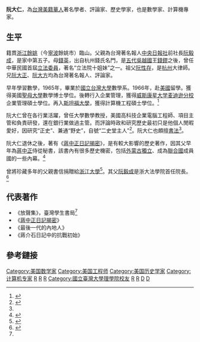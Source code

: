 {{NoteTA
| G1=美國州份
| G2=教育與研究
}}
'''阮大仁'''，為[[台灣|台灣]][[美籍華人|美籍華人]]著名學者、評論家、歷史學家，也是數學家、計算機專家。

==生平==
籍貫[[浙江|浙江]][[餘姚|餘姚]]（今[[寧波|寧波]]餘姚市）臨山。父親為台灣著名報人[[中央日報|中央日報社]]前社長[[阮毅成|阮毅成]]，是家中第五子。母[[錢英|錢英]]，出自杭州錢氏名門，是[[五代|五代]][[吳越國|吳越國]]王[[錢鏐|錢鏐]]之後，曾任中華民國首屆[[立法委員|立法委員]]，著名“立法院十姐妹”之一。祖父[[阮性存|阮性存]]，是[[杭州|杭州]]大律師。兄[[阮大正|阮大正]]、[[阮大方|阮大方]]均為台灣著名報人、評論家。

早年學習數學，1965年，畢業於[[國立台灣大學|國立台灣大學]]數學系。1966年，赴[[美國|美國]]留學。獲得美國[[聖母大學|聖母大學]]數學博士學位。後轉行入企業管理，獲得[[威斯康星大学麦迪逊分校|威斯康星大学麦迪逊分校]]企業管理碩士學位。再入[[斯坦福大學|斯坦福大學]]，獲得計算機工程碩士學位。<ref name="和訊讀書阮大仁">{{cite web |url=http://data.book.hexun.com.tw/author-6230.shtml |title=阮大仁簡介 |publisher=[[和訊|和訊]]讀書名人 |author= |date= |accessdate=2013年9月8日 |language=zh-hant |archive-url=https://web.archive.org/web/20150427194700/http://data.book.hexun.com.tw/author-6230.shtml |archive-date=2015年4月27日 |dead-url=yes }}</ref>

阮大仁曾在各行業活躍，曾任大學數學教授，美國高科技企業電腦工程師、項目主管和負責研發，還在銀行業做過主管。而評論時政和研究歷史最初只是他個人閒暇愛好，因研究“正史”、兼通“野史”，自號“二史堂主人”<ref name="華夏經緯阮大仁">{{cite web |url=http://www.huaxia.com/zhwh/whrw/rd/2013/02/3227269.html |title=阮大仁解读“二王”行书何以今不如古 |publisher=[[華夏經緯|華夏經緯]] |author= |date=2013-02-28 |accessdate=2013年9月8日 |language=zh-hans |archive-date=2016-10-24 |archive-url=https://web.archive.org/web/20161024094650/http://www.huaxia.com/zhwh/whrw/rd/2013/02/3227269.html |dead-url=no }}</ref>。阮大仁也頗擅[[書法|書法]]<ref name="華夏經緯阮大仁"/>。

阮大仁退休之後，著有《[[蔣中正日記揭密|蔣中正日記揭密]]》，是有較大影響的歷史著作，因其父早年為[[蔣中正|蔣中正]]侍從秘書，該書內有很多歷史機密，包括[[外蒙古獨立|外蒙古獨立]]、成為[[聯合國|聯合國]]成員國的一些內幕。<ref name="阮大仁《蔣中正日記揭密 》">{{cite web|url=http://www.globalview.cn/ReadNews.asp?NewsID=31124|title=大历史，小历史——评阮大仁的《蒋中正日记揭秘》|publisher=環球視野|author=刘仰，《环球视野globalview.cn》第506期，网摘|date=|accessdate=2013年9月8日|language=zh-hans|deadurl=yes|archiveurl=https://web.archive.org/web/20130727173450/http://globalview.cn/ReadNews.asp?NewsID=31124|archivedate=2013年7月27日}}</ref>

曾將珍藏多年的父親書信捐贈給[[浙江大學|浙江大學]]<ref name="浙大阮大仁捐贈">{{cite web |url=http://www.ghls.zju.edu.cn/redir.php?catalog_id=94&object_id=49524 |title=阮大仁先生捐赠仪式隆重举行 |publisher=[[浙江大學|浙江大學]][[光華法學院|光華法學院]] |author= |date=2013-03-13|accessdate=2013年9月8日 |language=zh-hans }}{{Dead link|date=2019年11月 |bot=InternetArchiveBot |fix-attempted=yes }}</ref>。其父[[阮毅成|阮毅成]]是浙大法學院首任院長。<ref name="浙大阮大仁">{{cite web |url=http://www.acv.zju.edu.cn/page/news.php?action=show&id=1052 |title=浙大法学院首任院长阮毅成之子阮大仁先生参观浙大档案馆 |publisher=[[浙江大學|浙江大學]]檔案館 |author= |date=2013-03-11|accessdate=2013年9月8日 |language=zh-hans |archive-date=2016-03-04 |archive-url=https://web.archive.org/web/20160304095733/http://www.acv.zju.edu.cn/page/news.php?action=show&id=1052 |dead-url=no }}</ref>

==代表著作==
* 《放聲集》，臺灣學生書局<ref name="和訊讀書阮大仁"/> 
* 《[[蔣中正日記揭密|蔣中正日記揭密]]》
* 《最後一代的內地人》
*《蔣介石日記中的抗戰初始》

==參考鏈接==
{{reflist|2}}

[[Category:美国数学家|Category:美国数学家]]
[[Category:美国工程师|Category:美国工程师]]
[[Category:美国历史学家|Category:美国历史学家]]
[[Category:计算机专家|Category:计算机专家]]
[[Category:史丹佛大學校友|R]]
[[Category:威斯康辛大學麥迪遜分校校友|R]]
[[Category:聖母大學校友|R]]
[[Category:國立臺灣大學理學院校友|Category:國立臺灣大學理學院校友]]
[[Category:宁波裔美国人|R]]
[[Category:餘姚人|R]]
[[Category:阮性存家族|D]]
[[Category:阮姓|D]]
